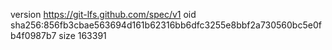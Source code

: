 version https://git-lfs.github.com/spec/v1
oid sha256:856fb3cbae563694d161b62316bb6dfc3255e8bbf2a730560bc5e0fb4f0987b7
size 163391
